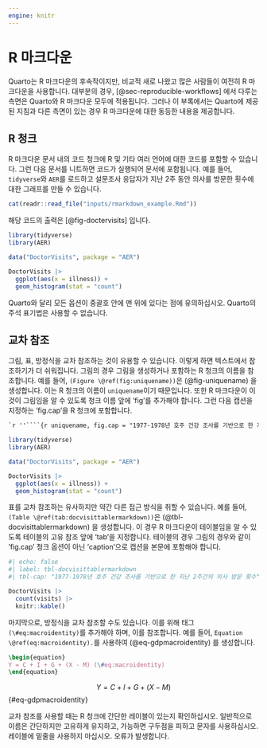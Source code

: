 ```yaml
---
engine: knitr
---
```


# R 마크다운 {#sec-rmarkdown}

Quarto는 R 마크다운의 후속작이지만, 비교적 새로 나왔고 많은 사람들이 여전히 R 마크다운을 사용합니다. 대부분의 경우, [@sec-reproducible-workflows] 에서 다루는 측면은 Quarto와 R 마크다운 모두에 적용됩니다. 그러나 이 부록에서는 Quarto에 제공된 지침과 다른 측면이 있는 경우 R 마크다운에 대한 동등한 내용을 제공합니다.

## R 청크

R 마크다운 문서 내의 코드 청크에 R 및 기타 여러 언어에 대한 코드를 포함할 수 있습니다. 그런 다음 문서를 니트하면 코드가 실행되어 문서에 포함됩니다. 예를 들어, `tidyverse`와 `AER`를 로드하고 설문조사 응답자가 지난 2주 동안 의사를 방문한 횟수에 대한 그래프를 만들 수 있습니다.

```r
cat(readr::read_file("inputs/rmarkdown_example.Rmd"))
```

해당 코드의 출력은 [@fig-doctervisits] 입니다.

```r
library(tidyverse)
library(AER)

data("DoctorVisits", package = "AER")

DoctorVisits |>
  ggplot(aes(x = illness)) +
  geom_histogram(stat = "count")
```

Quarto와 달리 모든 옵션이 중괄호 안에 맨 위에 있다는 점에 유의하십시오. Quarto의 주석 표기법은 사용할 수 없습니다.

## 교차 참조

그림, 표, 방정식을 교차 참조하는 것이 유용할 수 있습니다. 이렇게 하면 텍스트에서 참조하기가 더 쉬워집니다. 그림의 경우 그림을 생성하거나 포함하는 R 청크의 이름을 참조합니다. 예를 들어, `(Figure \@ref(fig:uniquename))`은 (@fig-uniquename) 을 생성합니다. 이는 R 청크의 이름이 `uniquename`이기 때문입니다. 또한 R 마크다운이 이것이 그림임을 알 수 있도록 청크 이름 앞에 'fig'를 추가해야 합니다. 그런 다음 캡션을 지정하는 'fig.cap'을 R 청크에 포함합니다.

````markdown
`r ''````{r uniquename, fig.cap = "1977-1978년 호주 건강 조사를 기반으로 한 지난 2주간의 질병 수", echo = TRUE}
````


```r
library(tidyverse)
library(AER)

data("DoctorVisits", package = "AER")

DoctorVisits |>
  ggplot(aes(x = illness)) +
  geom_histogram(stat = "count")
```

표를 교차 참조하는 유사하지만 약간 다른 접근 방식을 취할 수 있습니다. 예를 들어, `(Table \@ref(tab:docvisittablermarkdown))`은 (@tbl-docvisittablermarkdown) 을 생성합니다. 이 경우 R 마크다운이 테이블임을 알 수 있도록 테이블의 고유 참조 앞에 'tab'을 지정합니다. 테이블의 경우 그림의 경우와 같이 'fig.cap' 청크 옵션이 아닌 'caption'으로 캡션을 본문에 포함해야 합니다.

```r
#| echo: false
#| label: tbl-docvisittablermarkdown
#| tbl-cap: "1977-1978년 호주 건강 조사를 기반으로 한 지난 2주간의 의사 방문 횟수"

DoctorVisits |>
  count(visits) |>
  knitr::kable()
```

마지막으로, 방정식을 교차 참조할 수도 있습니다. 이를 위해 태그 `(\#eq:macroidentity)`를 추가해야 하며, 이를 참조합니다. 예를 들어, `Equation \@ref(eq:macroidentity).`를 사용하여 (@eq-gdpmacroidentity) 를 생성합니다.

```tex
\begin{equation}
Y = C + I + G + (X - M) (\#eq:macroidentity)
\end{equation}
```

$$
Y = C + I + G + (X - M) 
$$ {#eq-gdpmacroidentity}

교차 참조를 사용할 때는 R 청크에 간단한 레이블이 있는지 확인하십시오. 일반적으로 이름은 간단하지만 고유하게 유지하고, 가능하면 구두점을 피하고 문자를 사용하십시오. 레이블에 밑줄을 사용하지 마십시오. 오류가 발생합니다.
